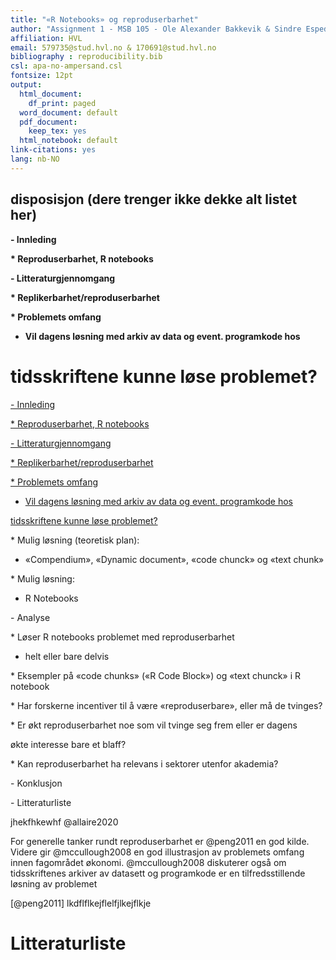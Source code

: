 ```yaml
---
title: "«R Notebooks» og reproduserbarhet"
author: "Assignment 1 - MSB 105 - Ole Alexander Bakkevik & Sindre Espedal"
affiliation: HVL
email: 579735@stud.hvl.no & 170691@stud.hvl.no
bibliography : reproducibility.bib
csl: apa-no-ampersand.csl
fontsize: 12pt
output:
  html_document:
    df_print: paged
  word_document: default
  pdf_document:
    keep_tex: yes
  html_notebook: default  
link-citations: yes
lang: nb-NO
---
```


## disposisjon (dere trenger ikke dekke alt listet her)


**- Innleding**

**\* Reproduserbarhet, R notebooks**

**- Litteraturgjennomgang**

**\* Replikerbarhet/reproduserbarhet**

**\* Problemets omfang**

-   **Vil dagens løsning med arkiv av data og event. programkode hos**

**tidsskriftene kunne løse problemet?**
=======
[- Innleding]{.ul}

[\* Reproduserbarhet, R notebooks]{.ul}

[- Litteraturgjennomgang]{.ul}

[\* Replikerbarhet/reproduserbarhet]{.ul}

[\* Problemets omfang]{.ul}

-   [Vil dagens løsning med arkiv av data og event. programkode
    hos]{.ul}

[tidsskriftene kunne løse problemet?]{.ul}


\* Mulig løsning (teoretisk plan):

-   «Compendium», «Dynamic document», «code chunck» og «text chunk»

\* Mulig løsning:

-   R Notebooks

\- Analyse

\* Løser R notebooks problemet med reproduserbarhet

-   helt eller bare delvis

\* Eksempler på «code chunks» («R Code Block») og «text chunck» i R notebook

\* Har forskerne incentiver til å være «reproduserbare», eller må de tvinges?

\* Er økt reproduserbarhet noe som vil tvinge seg frem eller er dagens

økte interesse bare et blaff?

\* Kan reproduserbarhet ha relevans i sektorer utenfor akademia?

\- Konklusjon

\- Litteraturliste


jhekfhkewhf @allaire2020

For generelle tanker rundt reproduserbarhet er @peng2011 en god kilde. Videre gir @mccullough2008 en god illustrasjon av problemets omfang innen fagområdet økonomi. @mccullough2008 diskuterer også om tidsskriftenes arkiver av datasett og programkode er en tilfredsstillende løsning av problemet

[@peng2011] lkdflflkejflelfjlkejflkje

# Litteraturliste




